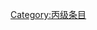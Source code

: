 {{catmore1|[[Wikipedia:云南专题|Wikipedia:云南专题]]}}
{{Articles by Quality|topic=云南|project=云南|format=TOC}}
{{emptycat}}

[[Category:丙级条目|Category:丙级条目]]